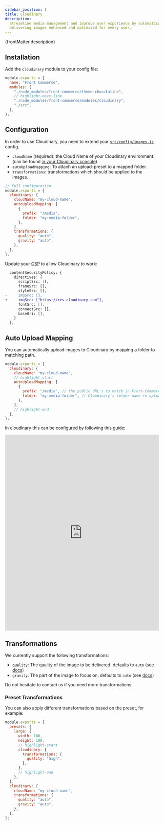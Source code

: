 ```yaml
---
sidebar_position: 1
title: Cloudinary
description:
  Streamline media management and improve user experience by automatically
  delivering images enhanced and optimized for every user.
---
```



<SinceVersion tag="2.20" />

<p>{frontMatter.description}</p>

## Installation

Add the `cloudinary` module to your config file:

```js title=".front-commerce.js"
module.exports = {
  name: "Front Commerce",
  modules: [
    "./node_modules/front-commerce/theme-chocolatine",
    // highlight-next-line
    "./node_modules/front-commerce/modules/cloudinary",
    "./src",
  ],
};
```

## Configuration

In order to use Cloudinary, you need to extend your
[`src/config/images.js`](/docs/reference/configurations#configimagesjs) config.

- `cloudName` (required): the Cloud Name of your Cloudinary environment. (can be
  found [in your Cloudinary console](https://console.cloudinary.com/console)).
- `autoUploadMapping`: To attach an upload-preset to a mapped folder.
- `transformations`: transformations which should be applied to the images.

```js title="src/config/images.js"
// Full configuration
module.exports = {
  cloudinary: {
    cloudName: "my-cloud-name",
    autoUploadMapping: [
      {
        prefix: "/media",
        folder: "my-media-folder",
      },
    ],
    transformations: {
      quality: "auto",
      gravity: "auto",
    },
  },
};
```

Update your <abbr title="Content Security Policy">CSP</abbr> to allow Cloudinary
to work:

```diff title="src/config/website.jss"
  contentSecurityPolicy: {
    directives: {
      scriptSrc: [],
      frameSrc: [],
      styleSrc: [],
-     imgSrc: [],
+     imgSrc: ["https://res.cloudinary.com"],
      fontSrc: [],
      connectSrc: [],
      baseUri: [],
    }
  },
```

## Auto Upload Mapping

You can automatically upload images to Cloudinary by mapping a folder to
matching path.

```js title="src/config/images.js"
module.exports = {
  cloudinary: {
    cloudName: "my-cloud-name",
    // highlight-start
    autoUploadMapping: [
      {
        prefix: "/media", // the public URL's to match in Front-Commerce, for example /media would match `/media/image.jpg`
        folder: "my-media-folder", // Cloudinary's folder name to upload remote images to
      },
    ],
    // highlight-end
  },
};
```

In cloudinary this can be configured by following this guide:

<iframe
  src="https://scribehow.com/embed/Cloudinary__Auto_Upload_Mapping__don2zglETA6AUHheSjPTeA"
  width="100%"
  height="640"
  allowfullscreen
  frameborder="0"
></iframe>

## Transformations

We currently support the following transformations:

- `quality`: The quality of the image to be delivered. defaults to `auto` (see
  [docs](https://cloudinary.com/documentation/image_optimization#automatic_quality_selection_q_auto))
- `gravity`: The part of the image to focus on. defaults to `auto` (see
  [docs](https://cloudinary.com/documentation/resizing_and_cropping#control_gravity))

Do not hesitate to <ContactLink>contact us</ContactLink> if you need more
transformations.

### Preset Transformations

You can also apply different transformations based on the preset, for example:

```js title="src/config/images.js"
module.exports = {
  presets: {
    large: {
      width: 100,
      height: 100,
      // highlight-start
      cloudinary: {
        transformations: {
          quality: "high",
        },
      },
      // highlight-end
    },
  },
  cloudinary: {
    cloudName: "my-cloud-name",
    transformations: {
      quality: "auto",
      gravity: "auto",
    },
  },
};
```
